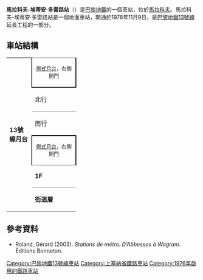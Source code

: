 {{expand|time=2016-03-09T03:20:19+00:00}}
{{no footnotes|time=2016-03-09T03:20:19+00:00}}
{{Infobox station
| name                = 馬拉科夫-埃蒂安·多雷路站
| symbol_location     = paris
| symbol              = m
| symbol2             = 
| type                = [[Paris_Métro|Paris Métro]]  station
| image               = [[File:Paris_metro_-_Malakoff-Rue_Étienne_Dolet_-_1.JPG|275px]]
| alt                 = 
| caption             = 
| other_name          = 
| address             = [[馬拉科夫|馬拉科夫]]
| borough             = [[法蘭西島|法蘭西島]]
| country             = 法國
| iso_region          = FR_scale:2000
| coordinates_display = title
| coordinates_format  = dms
| latd  = 48.81470| latm  = | lats  = | latNS  = 
| longd = 2.29730| longm = | longs = | longEW = 
| coordinates         = 
| owned               = [[RATP|RATP]]
| operator            = [[RATP|RATP]]
| line                = 
| disabled            = 
| zone                = 1
| opened              = {{Start-date|1976年11月9日}}
| closed              = <!-- {{End date|YYYY|MM|DD|df=y}} -->
| services            = 
| map_type            = France Paris
}}
'''馬拉科夫-埃蒂安·多雷路站'''（{{lang-fr|Malakoff - Rue Étienne Dolet}}）是[[巴黎地鐵|巴黎地鐵]]的一個車站，位於[[馬拉科夫|馬拉科夫]]。馬拉科夫-埃蒂安·多雷路站是一個地面車站，開通於1976年11月9日，是[[巴黎地鐵13號線|巴黎地鐵13號線]]延長工程的一部分。
== 車站結構 ==
{| border=0 cellspacing=0 cellpadding=3
|style="border-bottom:solid 1px gray;" width=50 rowspan=10 valign=top|'''13號線月台'''
|style="border-top:solid 1px gray;border-right:solid 2px black;border-left:solid 2px black;border-bottom:solid 2px black;" colspan=2|<center><small>[[側式月台|側式月台]]，右側開門</small></center>
|-
|style="border-bottom:solid 1px gray;" width=100|北行
|style="border-bottom:solid 1px gray;" width=390|{{arrow|L}} [[File:Metro-M.svg|16x16px]][[File:Paris_Metro_13.svg|16x16px]]往[[雷庫爾提耶站|雷庫爾提耶]]/[[聖但尼大學站|聖但尼大學]]<small>（[[馬拉科夫-旺沃台站|馬拉科夫-旺沃台]]）</small>
|-
|南行
|{{arrow|R}} [[File:Metro-M.svg|16x16px]][[File:Paris_Metro_13.svg|16x16px]]往[[沙蒂永-蒙魯日站|沙蒂永-蒙魯日]]<small>（總站）</small>
|-
|style="border-top:solid 2px black;border-right:solid 2px black;border-left:solid 2px black;border-bottom:solid 1px gray;" colspan=2|<center><small>[[側式月台|側式月台]]，右側開門</small></center>
|-
|style="border-bottom:solid 1px gray;border-top:solid 1px gray;" width=50 valign=top|'''1F'''
|style="border-top:solid 1px gray;border-bottom:solid 1px gray;" width=100 valign=top|夾層
|-
|style="border-bottom:solid 1px gray;border-top:solid 1px gray;" width=50 valign=top|'''街道層'''
|}
{{commons category|Malakoff - Rue Étienne Dolet (Paris Metro)}}

==參考資料==
*Roland, Gérard (2003). ''Stations de métro. D’Abbesses à Wagram.'' Éditions Bonneton.
{{巴黎地鐵13號線}}
{{DEFAULTSORT:Malakoff - Rue Étienne Dolet}}
[[Category:巴黎地鐵13號線車站|Category:巴黎地鐵13號線車站]]
[[Category:上塞納省鐵路車站|Category:上塞納省鐵路車站]]
[[Category:1976年啟用的鐵路車站|Category:1976年啟用的鐵路車站]]